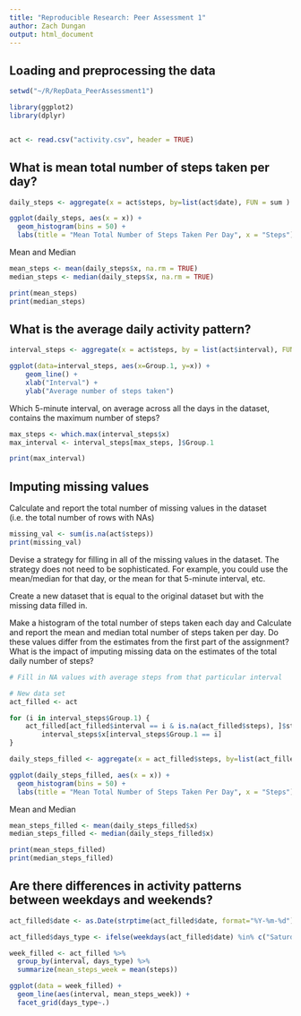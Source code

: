 ```yaml
---
title: "Reproducible Research: Peer Assessment 1"
author: Zach Dungan
output: html_document
---
```



## Loading and preprocessing the data

```r
setwd("~/R/RepData_PeerAssessment1")

library(ggplot2)
library(dplyr)


act <- read.csv("activity.csv", header = TRUE)
```

## What is mean total number of steps taken per day?

```r
daily_steps <- aggregate(x = act$steps, by=list(act$date), FUN = sum )

ggplot(daily_steps, aes(x = x)) + 
  geom_histogram(bins = 50) + 
  labs(title = "Mean Total Number of Steps Taken Per Day", x = "Steps")
```

Mean and Median
```r
mean_steps <- mean(daily_steps$x, na.rm = TRUE)
median_steps <- median(daily_steps$x, na.rm = TRUE)

print(mean_steps)
print(median_steps)
```

## What is the average daily activity pattern?
```r
interval_steps <- aggregate(x = act$steps, by = list(act$interval), FUN = mean, na.rm=TRUE)

ggplot(data=interval_steps, aes(x=Group.1, y=x)) +
    geom_line() +
    xlab("Interval") +
    ylab("Average number of steps taken") 
```

Which 5-minute interval, on average across all the days in the dataset, contains the maximum number of steps?
```r
max_steps <- which.max(interval_steps$x)
max_interval <- interval_steps[max_steps, ]$Group.1

print(max_interval)
```

## Imputing missing values

Calculate and report the total number of missing values in the dataset (i.e. the total number of rows with NAs)

```r
missing_val <- sum(is.na(act$steps))
print(missing_val)
```
Devise a strategy for filling in all of the missing values in the dataset. The strategy does not need to be sophisticated. For example, you could use the mean/median for that day, or the mean for that 5-minute interval, etc.

Create a new dataset that is equal to the original dataset but with the missing data filled in.

Make a histogram of the total number of steps taken each day and Calculate and report the mean and median total number of steps taken per day. Do these values differ from the estimates from the first part of the assignment? What is the impact of imputing missing data on the estimates of the total daily number of steps?

```r
# Fill in NA values with average steps from that particular interval 

# New data set
act_filled <- act

for (i in interval_steps$Group.1) {
    act_filled[act_filled$interval == i & is.na(act_filled$steps), ]$steps <- 
        interval_steps$x[interval_steps$Group.1 == i]
}

```

```r
daily_steps_filled <- aggregate(x = act_filled$steps, by=list(act_filled$date), FUN = sum )

ggplot(daily_steps_filled, aes(x = x)) + 
  geom_histogram(bins = 50) + 
  labs(title = "Mean Total Number of Steps Taken Per Day", x = "Steps")
```

Mean and Median
```r
mean_steps_filled <- mean(daily_steps_filled$x)
median_steps_filled <- median(daily_steps_filled$x)

print(mean_steps_filled)
print(median_steps_filled)
```

## Are there differences in activity patterns between weekdays and weekends?

```r
act_filled$date <- as.Date(strptime(act_filled$date, format="%Y-%m-%d"))

act_filled$days_type <- ifelse(weekdays(act_filled$date) %in% c("Saturday", "Sunday"), "weekend", "weekday")

week_filled <- act_filled %>%
  group_by(interval, days_type) %>%
  summarize(mean_steps_week = mean(steps))

ggplot(data = week_filled) + 
  geom_line(aes(interval, mean_steps_week)) + 
  facet_grid(days_type~.)
```